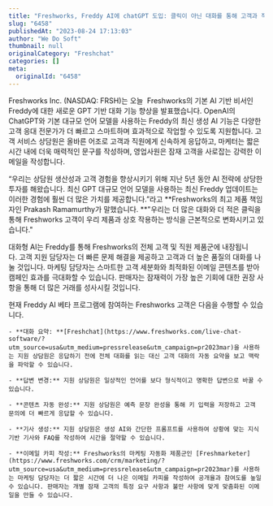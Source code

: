 ```yaml
---
title: "Freshworks, Freddy AI에 chatGPT 도입: 클릭이 아닌 대화를 통해 고객과 직원 만족"
slug: "6458"
publishedAt: "2023-08-24 17:13:03"
author: "We Do Soft"
thumbnail: null
originalCategory: "Freshchat"
categories: []
meta:
  originalId: "6458"
---
```


Freshworks Inc. (NASDAQ: FRSH)는 오늘  Freshworks의 기본 AI 기반 비서인 Freddy에 대한 새로운 GPT 기반 대화 기능 향상을 발표했습니다. OpenAI의 ChatGPT와 기본 대규모 언어 모델을 사용하는 Freddy의 최신 생성 AI 기능은 다양한 고객 응대 전문가가 더 빠르고 스마트하며 효과적으로 작업할 수 있도록 지원합니다. 고객 서비스 상담원은 올바른 어조로 고객과 직원에게 신속하게 응답하고, 마케터는 짧은 시간 내에 더욱 매력적인 문구를 작성하며, 영업사원은 잠재 고객을 사로잡는 강력한 이메일을 작성합니다. 

“우리는 상담원 생산성과 고객 경험을 향상시키기 위해 지난 5년 동안 AI 전략에 상당한 투자를 해왔습니다. 최신 GPT 대규모 언어 모델을 사용하는 최신 Freddy 업데이트는 이러한 경험에 훨씬 더 많은 가치를 제공합니다.”라고 **Freshworks의 최고 제품 책임자인 Prakash Ramamurthy가 말했습니다. **"우리는 더 많은 대화와 더 적은 클릭을 통해 Freshworks 고객이 우리 제품과 상호 작용하는 방식을 근본적으로 변화시키고 있습니다."

대화형 AI는 Freddy를 통해 Freshworks의 전체 고객 및 직원 제품군에 내장됩니다. 고객 지원 담당자는 더 빠른 문제 해결을 제공하고 고객과 더 높은 품질의 대화를 나눌 것입니다. 마케팅 담당자는 스마트한 고객 세분화와 최적화된 이메일 콘텐츠를 받아 캠페인 효과를 극대화할 수 있습니다. 판매자는 잠재력이 가장 높은 기회에 대한 권장 사항을 통해 더 많은 거래를 성사시킬 것입니다. 

현재 Freddy AI 베타 프로그램에 참여하는 Freshworks 고객은 다음을 수행할 수 있습니다. 

 	- **대화 요약: **[Freshchat](https://www.freshworks.com/live-chat-software/?utm_source=usa&utm_medium=pressrelease&utm_campaign=pr2023mar)을 사용하는 지원 상담원은 응답하기 전에 전체 대화를 읽는 대신 고객 대화의 자동 요약을 보고 맥락을 파악할 수 있습니다.

 	- **답변 변경:** 지원 상담원은 일상적인 언어를 보다 형식적이고 명확한 답변으로 바꿀 수 있습니다.

 	- **콘텐츠 자동 완성:** 지원 상담원은 예측 문장 완성을 통해 키 입력을 저장하고 고객 문의에 더 빠르게 응답할 수 있습니다.

 	- **기사 생성:** 지원 상담원은 생성 AI와 간단한 프롬프트를 사용하여 상황에 맞는 지식 기반 기사와 FAQ를 작성하여 시간을 절약할 수 있습니다.

 	- **이메일 카피 작성:** Freshworks의 마케팅 자동화 제품군인 [Freshmarketer](https://www.freshworks.com/crm/marketing/?utm_source=usa&utm_medium=pressrelease&utm_campaign=pr2023mar)를 사용하는 마케팅 담당자는 더 짧은 시간에 더 나은 이메일 카피를 작성하여 공개율과 참여도를 높일 수 있습니다. 판매자는 개별 잠재 고객의 특정 요구 사항과 불만 사항에 맞게 맞춤화된 이메일을 만들 수 있습니다.
